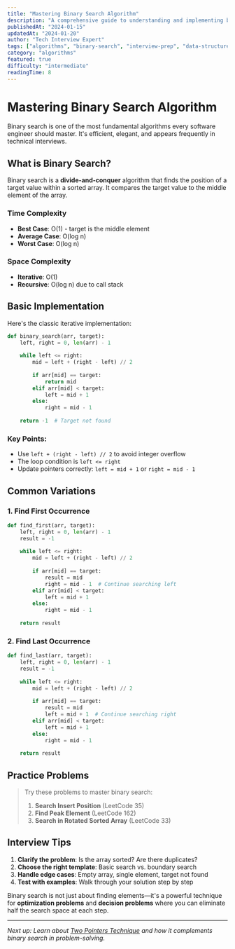 ```yaml
---
title: "Mastering Binary Search Algorithm"
description: "A comprehensive guide to understanding and implementing binary search with practical examples and common variations."
publishedAt: "2024-01-15"
updatedAt: "2024-01-20"
author: "Tech Interview Expert"
tags: ["algorithms", "binary-search", "interview-prep", "data-structures"]
category: "algorithms"
featured: true
difficulty: "intermediate"
readingTime: 8
---
```


# Mastering Binary Search Algorithm

Binary search is one of the most fundamental algorithms every software engineer should master. It's efficient, elegant, and appears frequently in technical interviews.

## What is Binary Search?

Binary search is a **divide-and-conquer** algorithm that finds the position of a target value within a sorted array. It compares the target value to the middle element of the array.

### Time Complexity
- **Best Case**: O(1) - target is the middle element
- **Average Case**: O(log n)
- **Worst Case**: O(log n)

### Space Complexity
- **Iterative**: O(1)
- **Recursive**: O(log n) due to call stack

## Basic Implementation

Here's the classic iterative implementation:

```python
def binary_search(arr, target):
    left, right = 0, len(arr) - 1
    
    while left <= right:
        mid = left + (right - left) // 2
        
        if arr[mid] == target:
            return mid
        elif arr[mid] < target:
            left = mid + 1
        else:
            right = mid - 1
    
    return -1  # Target not found
```

### Key Points:
- Use `left + (right - left) // 2` to avoid integer overflow
- The loop condition is `left <= right`
- Update pointers correctly: `left = mid + 1` or `right = mid - 1`

## Common Variations

### 1. Find First Occurrence
```python
def find_first(arr, target):
    left, right = 0, len(arr) - 1
    result = -1
    
    while left <= right:
        mid = left + (right - left) // 2
        
        if arr[mid] == target:
            result = mid
            right = mid - 1  # Continue searching left
        elif arr[mid] < target:
            left = mid + 1
        else:
            right = mid - 1
    
    return result
```

### 2. Find Last Occurrence
```python
def find_last(arr, target):
    left, right = 0, len(arr) - 1
    result = -1
    
    while left <= right:
        mid = left + (right - left) // 2
        
        if arr[mid] == target:
            result = mid
            left = mid + 1  # Continue searching right
        elif arr[mid] < target:
            left = mid + 1
        else:
            right = mid - 1
    
    return result
```

## Practice Problems

> Try these problems to master binary search:
> 
> 1. **Search Insert Position** (LeetCode 35)
> 2. **Find Peak Element** (LeetCode 162)
> 3. **Search in Rotated Sorted Array** (LeetCode 33)

## Interview Tips

1. **Clarify the problem**: Is the array sorted? Are there duplicates?
2. **Choose the right template**: Basic search vs. boundary search
3. **Handle edge cases**: Empty array, single element, target not found
4. **Test with examples**: Walk through your solution step by step

Binary search is not just about finding elements—it's a powerful technique for **optimization problems** and **decision problems** where you can eliminate half the search space at each step.

---

*Next up: Learn about [Two Pointers Technique](/posts/two-pointers-technique) and how it complements binary search in problem-solving.*